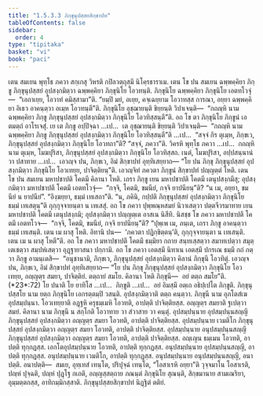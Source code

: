 ```yaml
---
title: "1.5.3.3 ภิกฺขุนุปสฺสยสิกฺขาปท"
tableOfContents: false
sidebar:
  order: 4
type: "tipitaka"
basket: "vi"
book: "paci"
---
```



<DynamicBreadcrumb />

<Division number="158" book="paci">

<Paragraph number="531" book="paci">
เตน สมเยน พุทฺโธ ภควา สกฺเกสุ วิหรติ กปิลวตฺถุสฺมึ นิโคฺรธาราเม. เตน โข ปน สมเยน ฉพฺพคฺคิยา ภิกฺขู ภิกฺขุนุปสฺสยํ อุปสงฺกมิตฺวา ฉพฺพคฺคิยา ภิกฺขุนิโย โอวทนฺติ. ภิกฺขุนิโย ฉพฺพคฺคิยา ภิกฺขุนิโย เอตทโวจุํ—  “เอถาเยฺย, โอวาทํ คมิสฺสามา”ติ. “ยมฺปิ มยํ, อเยฺย, คจฺเฉยฺยาม โอวาทสฺส การณา, อยฺยา ฉพฺพคฺคิยา อิเธว อาคนฺตฺวา อเมฺห โอวทนฺตี”ติ. ภิกฺขุนิโย อุชฺฌายนฺติ ขิยฺยนฺติ วิปาเจนฺติ—  “กถญฺหิ นาม ฉพฺพคฺคิยา ภิกฺขู ภิกฺขุนุปสฺสยํ อุปสงฺกมิตฺวา ภิกฺขุนิโย โอวทิสฺสนฺตี”ติ. อถ โข ตา ภิกฺขุนิโย ภิกฺขูนํ เอตมตฺถํ อาโรเจสุํ.
</Paragraph>

<Paragraph number="532" book="paci">
เย เต ภิกฺขู อปฺปิจฺฉา …เป…  เต อุชฺฌายนฺติ ขิยฺยนฺติ วิปาเจนฺติ—  “กถญฺหิ นาม ฉพฺพคฺคิยา ภิกฺขู ภิกฺขุนุปสฺสยํ อุปสงฺกมิตฺวา ภิกฺขุนิโย โอวทิสฺสนฺตี”ติ …เป…  “สจฺจํ กิร ตุเมฺห, ภิกฺขเว, ภิกฺขุนุปสฺสยํ อุปสงฺกมิตฺวา ภิกฺขุนิโย โอวทถา”ติ? “สจฺจํ, ภควา”ติ. วิครหิ พุทฺโธ ภควา …เป…  กถญฺหิ นาม ตุเมฺห, โมฆปุริสา, ภิกฺขุนุปสฺสยํ อุปสงฺกมิตฺวา ภิกฺขุนิโย โอวทิสฺสถ. เนตํ, โมฆปุริสา, อปฺปสนฺนานํ วา ปสาทาย …เป…  เอวญฺจ ปน, ภิกฺขเว, อิมํ สิกฺขาปทํ อุทฺทิเสยฺยาถ—
</Paragraph>

<Paragraph number="533" book="paci">
<Emphasis>“โย ปน ภิกฺขุ ภิกฺขุนุปสฺสยํ อุปสงฺกมิตฺวา ภิกฺขุนิโย โอวเทยฺย, ปาจิตฺติยนฺ”</Emphasis>ติ.
</Paragraph>

<Paragraph number="534" book="paci">
เอวญฺจิทํ ภควตา ภิกฺขูนํ สิกฺขาปทํ ปญฺญตฺตํ โหติ.
</Paragraph>

</Division>
<Division number="159" book="paci">

<Paragraph number="535" book="paci">
เตน โข ปน สมเยน มหาปชาปติ โคตมี คิลานา โหติ. เถรา ภิกฺขู เยน มหาปชาปติ โคตมี เตนุปสงฺกมึสุ; อุปสงฺกมิตฺวา มหาปชาปตึ โคตมึ เอตทโวจุํ—  “กจฺจิ, โคตมิ, ขมนียํ, กจฺจิ ยาปนียนฺ”ติ? “น เม, อยฺยา, ขมนียํ น ยาปนียํ”. “อิงฺฆยฺยา, ธมฺมํ เทเสถา”ติ. “น, ภคินิ, กปฺปติ ภิกฺขุนุปสฺสยํ อุปสงฺกมิตฺวา ภิกฺขุนิโย ธมฺมํ เทเสตุนฺ”ติ กุกฺกุจฺจายนฺตา น เทเสสุํ. อถ โข ภควา ปุพฺพณฺหสมยํ นิวาเสตฺวา ปตฺตจีวรมาทาย เยน มหาปชาปติ โคตมี เตนุปสงฺกมิ; อุปสงฺกมิตฺวา ปญฺญตฺเต อาสเน นิสีทิ. นิสชฺช โข ภควา มหาปชาปตึ โคตมึ เอตทโวจ—  “กจฺจิ, โคตมิ, ขมนียํ, กจฺจิ ยาปนียนฺ”ติ? “ปุพฺเพ เม, ภนฺเต, เถรา ภิกฺขู อาคนฺตฺวา ธมฺมํ เทเสนฺติ. เตน เม ผาสุ โหติ. อิทานิ ปน—  ‘ภควตา ปฏิกฺขิตฺตนฺ’ติ, กุกฺกุจฺจายนฺตา น เทเสนฺติ. เตน เม น ผาสุ โหตี”ติ. อถ โข ภควา มหาปชาปตึ โคตมึ ธมฺมิยา กถาย สนฺทเสฺสตฺวา สมาทเปตฺวา สมุตฺเตเชตฺวา สมฺปหํเสตฺวา อุฏฺฐายาสนา ปกฺกามิ. อถ โข ภควา เอตสฺมึ นิทาเน เอตสฺมึ ปกรเณ ธมฺมึ กถํ กตฺวา ภิกฺขู อามนฺเตสิ—  “อนุชานามิ, ภิกฺขเว, ภิกฺขุนุปสฺสยํ อุปสงฺกมิตฺวา คิลานํ ภิกฺขุนึ โอวทิตุํ. เอวญฺจ ปน, ภิกฺขเว, อิมํ สิกฺขาปทํ อุทฺทิเสยฺยาถ—
</Paragraph>

</Division>
<Division number="160" book="paci">

<Paragraph number="536" book="paci">
<Emphasis>“โย ปน ภิกฺขุ ภิกฺขุนุปสฺสยํ อุปสงฺกมิตฺวา ภิกฺขุนิโย โอวเทยฺย, อญฺญตฺร สมยา, ปาจิตฺติยํ. ตตฺถายํ สมโย. คิลานา โหติ ภิกฺขุนี—  อยํ ตตฺถ สมโย”</Emphasis>ติ. (*23*:<Emphasis>72</Emphasis>)
</Paragraph>

</Division>
<Division number="161" book="paci">

<Paragraph number="537" book="paci">
<Emphasis>โย ปนา</Emphasis>ติ โย ยาทิโส …เป…  <Emphasis>ภิกฺขู</Emphasis>ติ …เป…  อยํ อิมสฺมึ อตฺเถ อธิปฺเปโต ภิกฺขูติ.
</Paragraph>

<Paragraph number="538" book="paci">
<Emphasis>ภิกฺขุนุปสฺสโย</Emphasis> นาม ยตฺถ ภิกฺขุนิโย เอกรตฺตมฺปิ วสนฺติ.
</Paragraph>

<Paragraph number="539" book="paci">
<Emphasis>อุปสงฺกมิตฺวา</Emphasis>ติ ตตฺถ คนฺตฺวา.
</Paragraph>

<Paragraph number="540" book="paci">
<Emphasis>ภิกฺขุนี</Emphasis> นาม อุภโตสํเฆ อุปสมฺปนฺนา.
</Paragraph>

<Paragraph number="541" book="paci">
<Emphasis>โอวเทยฺยา</Emphasis>ติ อฏฺฐหิ ครุธมฺเมหิ โอวทติ, อาปตฺติ ปาจิตฺติยสฺส.
</Paragraph>

<Paragraph number="542" book="paci">
<Emphasis>อญฺญตฺร สมยา</Emphasis>ติ ฐเปตฺวา สมยํ.
</Paragraph>

<Paragraph number="543" book="paci">
<Emphasis>คิลานา</Emphasis> นาม ภิกฺขุนี น สกฺโกติ โอวาทาย วา สํวาสาย วา คนฺตุํ.
</Paragraph>

</Division>
<Division number="162" book="paci">

<Paragraph number="544" book="paci">
อุปสมฺปนฺนาย อุปสมฺปนฺนสญฺญี ภิกฺขุนุปสฺสยํ อุปสงฺกมิตฺวา อญฺญตฺร สมยา โอวทติ, อาปตฺติ ปาจิตฺติยสฺส. อุปสมฺปนฺนาย เวมติโก ภิกฺขุนุปสฺสยํ อุปสงฺกมิตฺวา อญฺญตฺร สมยา โอวทติ, อาปตฺติ ปาจิตฺติยสฺส. อุปสมฺปนฺนาย อนุปสมฺปนฺนสญฺญี ภิกฺขุนุปสฺสยํ อุปสงฺกมิตฺวา อญฺญตฺร สมยา โอวทติ, อาปตฺติ ปาจิตฺติยสฺส.
</Paragraph>

<Paragraph number="545" book="paci">
อญฺเญน ธมฺเมน โอวทติ, อาปตฺติ ทุกฺกฏสฺส. เอกโตอุปสมฺปนฺนาย โอวทติ, อาปตฺติ ทุกฺกฏสฺส. อนุปสมฺปนฺนาย อุปสมฺปนฺนสญฺญี, อาปตฺติ ทุกฺกฏสฺส. อนุปสมฺปนฺนาย เวมติโก, อาปตฺติ ทุกฺกฏสฺส. อนุปสมฺปนฺนาย อนุปสมฺปนฺนสญฺญี, อนาปตฺติ.
</Paragraph>

</Division>
<Division number="163" book="paci">

<Paragraph number="546" book="paci">
อนาปตฺติ—  สมเย, อุทฺเทสํ เทนฺโต, ปริปุจฺฉํ เทนฺโต, “โอสาเรหิ อยฺยา”ติ วุจฺจมาโน โอสาเรติ, ปญฺหํ ปุจฺฉติ, ปญฺหํ ปุฏฺโฐ กเถติ, อญฺญสฺสตฺถาย ภณนฺตํ ภิกฺขุนิโย สุณนฺติ, สิกฺขมานาย สามเณริยา, อุมฺมตฺตกสฺส, อาทิกมฺมิกสฺสาติ.

</Paragraph>
</Division>

<Paragraph number="547" type="center" book="paci">
ภิกฺขุนุปสฺสยสิกฺขาปทํ นิฏฺฐิตํ ตติยํ.
</Paragraph>